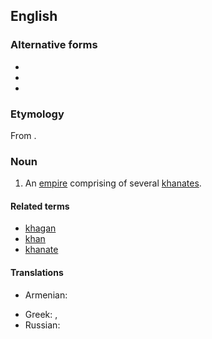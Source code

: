 ==English==

===Alternative forms===
* {{l|en|kaganate}}
* {{l|en|kaganat}}
* {{l|en|khakanate}}

===Etymology===
From {{suffix|khagan|ate|lang=en}}.

===Noun===
{{en-noun}}

# An [[empire]] comprising of several [[khanate|khanates]].

====Related terms====
* [[khagan]]
* [[khan]]
* [[khanate]]

====Translations====
{{trans-top|an empire comprising of several khanates.}}
* Armenian: {{t-|hy|խաքանություն|tr=xakʿanutʿyun|sc=Armn}}
{{trans-mid}}
* Greek: {{t|el|χαγανάτο|n|sc=Grek}}, {{t|el|χανάτο|n|sc=Grek}}
* Russian: {{t+|ru|каганат|m|tr=kaganát|sc=Cyrl}}
{{trans-bottom}}